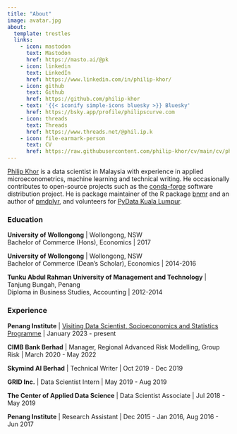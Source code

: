 ```yaml
---
title: "About"
image: avatar.jpg
about:
  template: trestles
  links:
    - icon: mastodon
      text: Mastodon
      href: https://masto.ai/@pk
    - icon: linkedin
      text: LinkedIn
      href: https://www.linkedin.com/in/philip-khor/
    - icon: github
      text: Github
      href: https://github.com/philip-khor
    - text: '{{< iconify simple-icons bluesky >}} Bluesky'
      href: https://bsky.app/profile/philipscurve.com
    - icon: threads
      text: Threads
      href: https://www.threads.net/@phil.ip.k
    - icon: file-earmark-person 
      text: CV 
      href: https://raw.githubusercontent.com/philip-khor/cv/main/cv/philip_khor-cv.pdf
---
```

<div class="h-card">
<p class="p-note">
<a rel="me" class="p-name u-url" href="https://philipscurve.com">Philip Khor</a> is a data scientist in Malaysia with experience in applied microeconometrics, machine learning and technical writing. He occasionally contributes to open-source projects such as the [conda-forge](https://conda-forge.org/) software distribution project. He is package maintainer of the R package [bnmr](https://github.com/philip-khor/bnmr/) and an author of [pmdplyr](https://github.com/NickCH-K/pmdplyr), and volunteers for [PyData Kuala Lumpur](https://www.meetup.com/pydatakl/).
</p>
</div>

### Education

**University of Wollongong** \| Wollongong, NSW\
Bachelor of Commerce (Hons), Economics \| 2017

**University of Wollongong** \| Wollongong, NSW\
Bachelor of Commerce (Dean's Scholar), Economics \| 2014-2016

**Tunku Abdul Rahman University of Management and Technology** \| Tanjung Bungah, Penang\
Diploma in Business Studies, Accounting \| 2012-2014

### Experience

**Penang Institute** \| [Visiting Data Scientist, Socioeconomics and Statistics Programme](https://penanginstitute.org/programmes/socioeconomics-and-statistics-programme/) \| January 2023 - present

**CIMB Bank Berhad** \| Manager, Regional Advanced Risk Modelling, Group Risk \| March 2020 - May 2022

**Skymind AI Berhad** \| Technical Writer \| Oct 2019 - Dec 2019

**GRID Inc.** \| Data Scientist Intern \| May 2019 - Aug 2019

**The Center of Applied Data Science** \| Data Scientist Associate \| Jul 2018 - May 2019

**Penang Institute** \| Research Assistant \| Dec 2015 - Jan 2016, Aug 2016 - Jun 2017
